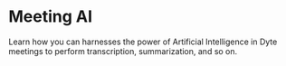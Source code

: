 # Meeting AI

Learn how you can harnesses the power of Artificial Intelligence in Dyte meetings to perform transcription, summarization, and so on.

<CardSection id="AI">

  <Card
    title="Meeting Transcription"
    to="/guides/capabilities/ai/meeting-transcription"
  />
</CardSection>

<head>
  <title>Meeting AI Guide</title>
  <meta name="description" content="Dive into Dyte's AI capabilities with our comprehensive guide. Explore how AI enhances your meeting experience with Dyte."/>
</head>
